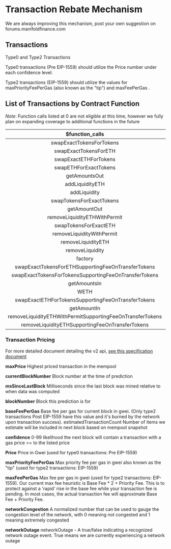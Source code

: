 
# Transaction Rebate Mechanism

<Callout emoji="️💡">
  We are always improving this mechanism, post your own suggestion on
  forums.manifoldfinance.com
</Callout>

## Transactions

Type0 and Type2 Transactions

Type0 transactions (Pre EIP-1559) should utilize the Price number under each
confidence level.

Type2 transactions (EIP-1559) should utilize the values for maxPriorityFeePerGas
(also known as the "tip") and maxFeePerGas .

## List of Transactions by Contract Function

_Note_: Function calls listed at 0 are not eligible at this time, however we
fully plan on expanding coverage to additional functions in the future

|                    **$function_calls**                    | **%eligible** |
| :-------------------------------------------------------: | :-----------: |
|                 swapExactTokensForTokens                  |      100      |
|                   swapExactTokensForETH                   |      100      |
|                   swapExactETHForTokens                   |      100      |
|                   swapETHForExactTokens                   |      100      |
|                       getAmountsOut                       |       0       |
|                      addLiquidityETH                      |       0       |
|                       addLiquidity                        |       0       |
|                 swapTokensForExactTokens                  |      100      |
|                       getAmountOut                        |       0       |
|               removeLiquidityETHWithPermit                |      100      |
|                   swapTokensForExactETH                   |      100      |
|                 removeLiquidityWithPermit                 |       0       |
|                    removeLiquidityETH                     |       0       |
|                      removeLiquidity                      |       0       |
|                          factory                          |       0       |
|    swapExactTokensForETHSupportingFeeOnTransferTokens     |       0       |
|   swapExactTokensForTokensSupportingFeeOnTransferTokens   |       0       |
|                       getAmountsIn                        |       0       |
|                           WETH                            |       0       |
|    swapExactETHForTokensSupportingFeeOnTransferTokens     |       0       |
|                        getAmountIn                        |       0       |
| removeLiquidityETHWithPermitSupportingFeeOnTransferTokens |       0       |
|      removeLiquidityETHSupportingFeeOnTransferTokens      |       0       |

### Transaction Pricing

For more detailed document detailing the v2 api, [see this specification document](https://hackmd.io/@sbacha/price-network-outage)

**maxPrice** Highest priced transaction in the mempool

**currentBlockNumber** Block number at the time of prediction

**msSinceLastBlock** Milliseconds since the last block was mined relative to
when data was computed

**blockNumber** Block this prediction is for

**baseFeePerGas** Base fee per gas for current block in gwei. (Only type2
transactions Post EIP-1559 have this value and it's burned by the network upon
transaction success). estimatedTransactionCount Number of items we estimate will
be included in next block based on mempool snapshot

**confidence** 0-99 likelihood the next block will contain a transaction with a
gas price >= to the listed price

**Price** Price in Gwei (used for type0 transactions: Pre EIP-1559)

**maxPriorityFeePerGas** Max priority fee per gas in gwei also known as the
"tip" (used for type2 transactions: EIP-1559)

**maxFeePerGas** Max fee per gas in gwei (used for type2 transactions:
EIP-1559). Our current max fee heuristic is Base Fee \* 2 + Priority Fee. This
is to protect against a 'rapid' rise in the base fee while your transaction fee
is pending. In most cases, the actual transaction fee will approximate Base
Fee + Priority Fee.

**networkCongestion** A normalized number that can be used to gauge the congestion level of the network, with 0 meaning not congested and 1 meaning extremely congested

**networkOutage**
networkOutage - A true/false indicating a recognized network outage event. True means we are currently experiencing a network outage
